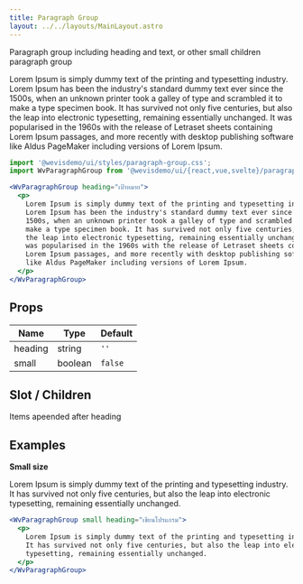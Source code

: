 ```yaml
---
title: Paragraph Group
layout: ../../layouts/MainLayout.astro
---
```



Paragraph group including heading and text, or other small children paragraph group

<div class="not-prose component-preview">
  <WvParagraphGroup heading="เป้าหมาย">
    <p>
      Lorem Ipsum is simply dummy text of the printing and typesetting industry.
      Lorem Ipsum has been the industry's standard dummy text ever since the
      1500s, when an unknown printer took a galley of type and scrambled it to
      make a type specimen book. It has survived not only five centuries, but
      also the leap into electronic typesetting, remaining essentially
      unchanged. It was popularised in the 1960s with the release of Letraset
      sheets containing Lorem Ipsum passages, and more recently with desktop
      publishing software like Aldus PageMaker including versions of Lorem
      Ipsum.
    </p>
  </WvParagraphGroup>
</div>

```jsx
import '@wevisdemo/ui/styles/paragraph-group.css';
import WvParagraphGroup from '@wevisdemo/ui/{react,vue,svelte}/paragraph-group';
```

```jsx
<WvParagraphGroup heading="เป้าหมาย">
  <p>
    Lorem Ipsum is simply dummy text of the printing and typesetting industry.
    Lorem Ipsum has been the industry's standard dummy text ever since the
    1500s, when an unknown printer took a galley of type and scrambled it to
    make a type specimen book. It has survived not only five centuries, but also
    the leap into electronic typesetting, remaining essentially unchanged. It
    was popularised in the 1960s with the release of Letraset sheets containing
    Lorem Ipsum passages, and more recently with desktop publishing software
    like Aldus PageMaker including versions of Lorem Ipsum.
  </p>
</WvParagraphGroup>
```

## Props

| Name    | Type    | Default |
| ------- | ------- | ------- |
| heading | string  | `''`    |
| small   | boolean | `false` |

## Slot / Children

Items apeended after heading

## Examples

**Small size**

<div class="not-prose component-preview">
  <WvParagraphGroup small heading="เขียนโปรแกรม">
    <p>
      Lorem Ipsum is simply dummy text of the printing and typesetting industry.
      It has survived not only five centuries, but also the leap into electronic
      typesetting, remaining essentially unchanged.
    </p>
  </WvParagraphGroup>
</div>

```jsx
<WvParagraphGroup small heading="เขียนโปรแกรม">
  <p>
    Lorem Ipsum is simply dummy text of the printing and typesetting industry.
    It has survived not only five centuries, but also the leap into electronic
    typesetting, remaining essentially unchanged.
  </p>
</WvParagraphGroup>
```
